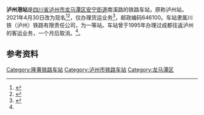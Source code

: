 {{noteTA
|1=zh-cn:始发车次; zh-hk:列車班次;
|2=zh-cn:车次; zh-hk:班次;
}}
{{Infobox China railway station
|车站名称 = 泸州港站
|图片 = 1999年的泸州站.jpg
|图片介绍 = 1999年的泸州站
|其他名称 = 
|eng_name = Luzhougang Railway Station
|former = 泸州站
|车站代码 = 47087<ref>{{cite book|title=中华人民共和国铁路车站代码（GB/T 10302-2010）|publisher=中国标准出版社|year=2010|isbn=155066140495|ignore-isbn-error=true|pages=23}}</ref>
|电报码 = UFW
|拼音码 = LZH
|车站地址 = [[四川省|四川省]][[泸州市|泸州市]]
|归属 = [[川铁（泸州）铁路有限责任公司|川铁（泸州）铁路有限责任公司]]
|线路 = [[隆黄铁路|隆黄铁路]]
|车站等级 = [[一等站_(中铁)|一等站]]
}}
'''泸州港站'''是[[四川省|四川省]][[泸州市|泸州市]][[龙马潭区|龙马潭区]][[安宁街道_(泸州市)|安宁街道]]南溪路的铁路车站，原称泸州站，2021年4月30日改为现名<ref>{{cite web|url=http://www.ctlzgs.com/gsgg/gsgg/110032.shtml|title=泸州港站雨污分流设计比选公告|publisher=[[川铁（泸州）铁路有限责任公司|川铁（泸州）铁路有限责任公司]]|date=2021-05-07|quote=泸州港站（原泸州火车站）建设于上世纪90年代初，至今投入使用达30年，占地面积达800多亩，目前是泸州市的货运火车站|accessdate=2021-06-18|archive-date=2021-06-24|archive-url=https://web.archive.org/web/20210624201606/http://www.ctlzgs.com/gsgg/gsgg/110032.shtml|dead-url=no}}</ref><ref>{{cite web|url=http://www.ctlzgs.com/gsdt/gsxw/111570.shtml|title=泸州站更名泸州港站----车务段“泸州港站”迎来新篇章|publisher=[[川铁（泸州）铁路有限责任公司|川铁（泸州）铁路有限责任公司]]|date=2021-06-04|accessdate=2021-06-18|archive-date=2021-06-24|archive-url=https://web.archive.org/web/20210624201057/http://www.ctlzgs.com/gsdt/gsxw/111570.shtml|dead-url=no}}</ref>，仅办理货运业务<ref name="货运">{{cite news|title=成都到泸州 坐火车有谱了！_新闻中心_新浪网|url=http://news.sina.com.cn/c/2010-01-28/052617005373s.shtml|accessdate=2017-02-16|work=news.sina.com.cn|agency=新浪|date=2010年1月28日|archive-date=2018-08-11|archive-url=https://web.archive.org/web/20180811134226/http://news.sina.com.cn/c/2010-01-28/052617005373s.shtml|dead-url=no}}</ref>，邮政编码646100。车站隶属川铁（泸州）铁路有限责任公司，为一等站。车站曾于1995年办理过成都往返泸州的客运业务，一个月后取消。<ref name="货运" />。

==参考资料==
{{reflist}}

{{start rail box}}
{{s-inop|[[福集站|福集站]]}}
{{s-line|[[隆黄铁路|隆黄铁路]]}}
{{s-inop|[[方山站|方山站]]}}
{{end box}}

{{隆黄铁路|nocat}}

[[Category:隆黄铁路车站|Category:隆黄铁路车站]]
[[Category:泸州市铁路车站|Category:泸州市铁路车站]]
[[Category:龙马潭区|Category:龙马潭区]]